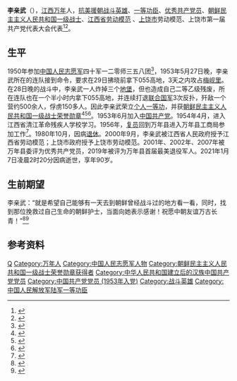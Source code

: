 {{Notability Unreferenced |time=2021-02-26T09:20:33+00:00}}
{{Infobox person
| honorific_prefix = 
| name = 李亲武
| honorific_suffix = 
| image = 
| image_size = 
| alt = 
| caption = 
| native_name = 
| native_name_lang = 
| pronunciation = 
| romaji = 
| english_name = 
| zi = 
| hao = 
| real_name = 
| gender = 男
| birth_name = 
| birth_date = 1930年12月28日
| birth_place = {{ROC}}[[江西省|江西省]][[万年县|万年县]][[汪家乡_(万年县)|汪家乡]]坑边村
| baptised = 
| disappeared_date = 
| disappeared_place = 
| disappeared_status = 
| death_date = {{death date and age|2021|1|7|1930|12|28}}
| death_place = {{CHN}}[[江西省|江西省]][[上饶市|上饶市]][[万年县|万年县]][[汪家乡_(万年县)|汪家乡]]坑边村
| death_cause = 
| body_discovered = 
| resting_place = 
| resting_place_coordinates = 
| monuments = 
| residence = 
| nationality = {{PRC}}
| other_names = 
| ethnicity = [[汉族|汉族]]
| citizenship = 
| permanent_residency = 
| education = 
| alma_mater = 江西省清江革命残疾人学校
| years_active = 
| era = 
| employer = 
| organization = 
| agent = 
| known_for = [[抗美援朝|抗美援朝]][[马踏里西山—梅砚里东南山战斗|马踏里西山—梅砚里东南山战斗]]中立个人[[一等功|一等功]]
| research = 
| notable_works = 
| style = 
| home_town = 
| ancestor = [[江西|江西]][[万年县|万年]]
| salary = 
| net_worth = 
| height = 
| height_m = 
| height_cm = 
| height_ft = 
| height_in = 
| weight = 
| weight_kg = 
| weight_lb = 
| weight_st = 
| television = 
| title = 上饶市第一届共产党代表大会代表
| term = 
| predecessor = 
| successor = 
| party = {{CPC}}
| movement = 
| opponents = 
| boards = 
| religion = 
| denomination = 
| criminal_charge = 
| criminal_penalty = 
| criminal_status = 
| spouse(s) = 
| partner(s) = 
| children = 
| parents = 
| relatives = 
| family = 
| callsign = 
| awards = 
| honours = 
* [[万年县|万年县]][[优秀共产党员|优秀共产党员]]
* [[战斗英雄|战斗英雄]]
* [[一等功臣|一等功臣]]
* [[朝鲜民主主义人民共和国一级战士荣誉勋章|朝鲜民主主义人民共和国一级战士荣誉勋章]]
* [[江西省劳动模范|江西省劳动模范]]
* 上饶市劳动模范
* 万年县最美退役军人
| website = 
| module = 
| module2 = 
| module3 = 
| module4 = 
| module5 = 
| module6 = 
| signature = 
| signature_size = 
| signature_alt = 
| footnotes = 
| influences = 
| influenced = 
| width = 
| Img_size = 
| image_upright = 
| image_caption = 
| English_name = 
| 受洗 = 
| 死因 = 
| 遗体发现地 = 
| 遺體發現地 = 
| 墓地 = 
| 墓地坐标 = 
| 墓地坐標 = 
| 墓地座標 = 
| languages = 
| 教育程度 = 
| educate = 
| job2 = 
| past = 
| work = 
| award = 
| works = 
| credits = 
| label_name = 
| nocat_wdimage = 
| job = 
}}
'''李亲武'''（{{bd|1930年||2021年|catIdx=Li}}），[[江西|江西]][[万年县|万年]]人，[[抗美援朝|抗美援朝]][[战斗英雄|战斗英雄]]、[[一等功臣|一等功臣]]、[[优秀共产党员|优秀共产党员]]、[[朝鲜民主主义人民共和国|朝鲜民主主义人民共和国]][[一级战士|一级战士]]、[[江西省|江西省]][[劳动模范|劳动模范]] 、[[上饶市|上饶市]]劳动模范、上饶市第一届共产党代表大会代表<ref>{{cite web |title=90岁抗美援朝战斗英雄、一等功臣李亲武逝世：一次作战炸仨地堡 |url=https://www.thepaper.cn/newsDetail_forward_10804684 |publisher=澎湃新闻 |date=2021-01-15}}</ref><ref>{{cite web |author1=朱文新 |title=哀悼！上饶万年一90岁抗美援朝一等功臣逝世！ |url=https://www.sohu.com/a/444185578_120090097 |website=搜狐网 |accessdate=2021-01-12}}</ref>。

== 生平 ==
1950年参加[[中国人民志愿军|中国人民志愿军]]四十军一二零师三五八团<ref>{{cite news |title=《传承革命精神 争做时代先锋 ——江西省福利彩票走近老党员老功臣》 |url=https://epaper.jxnews.com.cn/jxrb/html/2011-07/05/content_155455.htm |work=《江西日报》 |date=2011-07-05}}</ref>，1953年5月27日晚，李亲武所在的连队接到命令，要求在29日拂晓前拿下055高地，3天之内攻占[[梅岘里|梅岘里]]。在28日晚的战斗中，李亲武一人炸掉三个[[地堡|地堡]]，但也造成自己二等乙级残废，所在连队也在一个半小时内拿下055高地，并连续打退[[联合国军|联合国军]]3次反扑，歼敌一个营约500余人，俘虏150多人。因此李亲武荣立[[个人一等功|个人一等功]]，并获[[朝鲜民主主义人民共和国一级战士荣誉勋章|朝鲜民主主义人民共和国一级战士荣誉勋章]]<ref>{{cite web |title=【寻访英雄㉔】抗美援朝老战士李亲武：一人摧毁仨暗堡 |url=http://www.js7tv.cn/video/202101_239245.html |website=中国军视网|accessdate=2021-01-18}}</ref><ref>{{cite news |author1=江西卫视 |title=【纪念中国人民志愿军抗美援朝出国作战70周年】李亲武：保家卫国 坚守初心 |url=http://v.jxntv.cn/2020/1026/9482802.shtml |work=江西新闻联播 |date=2020-10-26}}</ref><ref>{{cite web |author1=上饶市广播电视台 |author2=祝振邦 |author3=张玥 |author4=舒琴 |title=抗美援朝老兵李亲武：保卫国家 坚守初心 |url=https://baijiahao.baidu.com/s?id=1681891756725680204&wfr=spider&for=pc |website=新华社 百家号 |accessdate=2020-10-29}}</ref>。1953年6月加入[[中国共产党|中国共产党]]。1954年4月，进入江西省清江革命残疾人学校学习。1956年，[[复员|复员]]回到万年县进入万年县工商局参加工作<ref>{{cite web |author1=朱文新 |title=上饶万年89岁老兵一个心愿，想到朝鲜曾经战斗过的地方看看！ |url=https://www.163.com/dy/article/FPB99KMP0517V8NK.html |website=网易网|accessdate=2020-10-19}}</ref>。1980年10月，因病[[退休|退休]]。2000年9月，李亲武被江西省人民政府授予江西省劳动模范；上饶市政府授予上饶市劳动模范。2001年、2002年、2007年被万年县委评为优秀共产党员，2019年被评为万年县首届最美退役军人。2021年1月7日凌晨2时20分因病逝世，享年90岁。

== 生前期望 ==
李亲武：“就是希望自己能够有一天去到朝鲜曾经战斗过的地方看一看，同时，找到那位挽救过自己生命的朝鲜护士，当面向她表示感谢！祝愿中朝友谊万古长青！”<ref>{{cite web |author1=江西省退役军人事务厅 |title=上饶万年县：走近抗美援朝一等功臣、89岁的老战士李亲武 |url=https://news.jxnews.com.cn/system/2020/10/29/019082919.shtml |website=大江网 |accessdate=2020-10-29 |archive-date=2021-02-01 |archive-url=https://web.archive.org/web/20210201060325/https://news.jxnews.com.cn/system/2020/10/29/019082919.shtml |dead-url=no }}</ref><ref>{{cite web |author1=江西省退役军人事务厅 |title=上饶万年县：走近抗美援朝一等功臣、89岁的老战士李亲武 |url=https://m.jxnews.com.cn/news/system/2020/10/29/019082919.shtml |website=手机江西网 |accessdate=2020-10-29 |archive-date=2021-01-31 |archive-url=https://web.archive.org/web/20210131232707/https://m.jxnews.com.cn/news/system/2020/10/29/019082919.shtml |dead-url=no }}</ref>

== 参考资料 ==
{{Reflist}}

{{Authority control}}
{{DEFAULTSORT:Li李}}
[[Category:李姓|Q]]
[[Category:万年人|Category:万年人]]
[[Category:中国人民志愿军人物|Category:中国人民志愿军人物]]
[[Category:朝鲜民主主义人民共和国一级战士荣誉勋章获得者|Category:朝鲜民主主义人民共和国一级战士荣誉勋章获得者]]
[[Category:中华人民共和国建立后的汉族中国共产党党员|Category:中华人民共和国建立后的汉族中国共产党党员]]
[[Category:中国共产党党员_(1953年入党)|Category:中国共产党党员 (1953年入党)]]
[[Category:战斗英雄|Category:战斗英雄]]
[[Category:中国人民解放军陆军一等功臣|Category:中国人民解放军陆军一等功臣]]